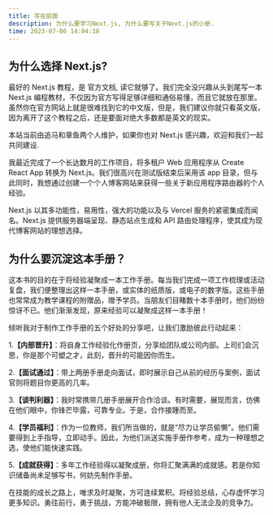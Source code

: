 ```yaml
---
title: 写在前面
description: 为什么要学习Next.js, 为什么要写关于Next.js的小册.
time: 2023-07-06 14:04:18
---
```


## 为什么选择 Next.js?

最好的 Next.js 教程，是 <CustomLink href="https://nextjs.org/docs">官方文档</CustomLink>, 读它就够了。我们完全没兴趣从头到尾写一本 Next.js 编程教材，不仅因为官方写得足够详细和通俗易懂，而且它就放在那里。 虽然你在官方网站上就是很难找到它的中文版，但是，我们建议你就只看英文版，因为离开了这个教程之后，还是要面对绝大多数都是英文的现实。

<Callout type="success">

本站当前由追马和章鱼两个人维护，如果你也对 Next.js 感兴趣，欢迎和我们一起共同建设.

</Callout>

我最近完成了一个长达数月的工作项目，将多租户 Web 应用程序从 Create React App 转换为 Next.js。我们很高兴在测试版结束后采用该 app 目录，但与此同时，我想通过创建一个个人博客网站来获得一些关于新应用程序路由器的个人经验。

Next.js 以其多功能性，易用性，强大的功能以及与 Vercel 服务的紧密集成而闻名。Next.js 提供服务器端呈现、静态站点生成和 API 路由处理程序，使其成为现代博客网站的理想选择。

## 为什么要沉淀这本手册？

这本书的目的在于将经验凝聚成一本工作手册。每当我们完成一项工作梳理或活动复盘，我们便整理出这样一本手册，或实体的纸质版，或电子的数字版。这些手册也常常成为教学课程的附赠品，赠予学员。当朋友们目睹数十本手册时，他们纷纷惊讶不已。他们渐渐发现，原来经验可以凝聚成这样一本手册！

倾听我对于制作工作手册的五个好处的分享吧，让我们激励彼此行动起来：

1.**【内部晋升】**：将自身工作经验化作册页，分享给团队或公司内部。上司们会沉思，你是那个可塑之才，此刻，晋升的可能因你而生。

2.**【面试通过】**：带上两册手册走向面试，即时展示自己从前的经历与案例，面试官则将题目你更高的几率。

3.**【谈判利器】**：我时常携带几册手册展开合作洽谈。有时需要，展现而言，仿佛在他们眼中，你锋芒毕露，可靠专业。于是，合作接踵而至。

4.**【学员福利】**：作为一位教师，我们所当做的，就是“尽力让学员偷懒”。他们需要得到上手指导，立即动手。因此，为他们派送实施手册作参考，成为一种理想之选，使他们能快速实践。

5.**【成就获得】**：多年工作经验得以凝聚成册，你将汇聚满满的成就感。若是你知识储备尚未足够写书，何妨先制作手册。

在技能的成长之路上，唯求及时凝聚，方可连续累积。将经验总结，心存虚怀学习更多知识。勇往前行，勇于挑战，方能冲破极限，拥有他人无法企及的竞争力。
